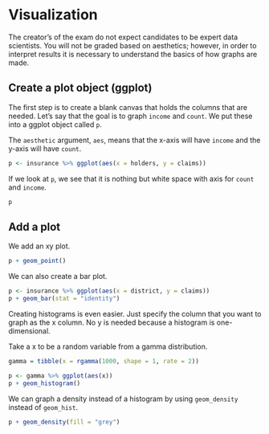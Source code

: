 # Visualization

The creator's of the exam do not expect candidates to be expert data scientists.  You will not be graded based on aesthetics; however, in order to interpret results it is necessary to understand the basics of how graphs are made.  

## Create a plot object (ggplot)

The first step is to create a blank canvas that holds the columns that are needed.  Let's say that the goal is to graph `income` and `count`.  We put these into a ggplot object called `p`.

The `aesthetic` argument, `aes`, means that the x-axis will have `income` and the y-axis will have `count`.

```r
p <- insurance %>% ggplot(aes(x = holders, y = claims))
```

If we look at `p`, we see that it is nothing but white space with axis for `count` and `income`.

```r
p
```

## Add a plot

We add an xy plot.

```r
p + geom_point()
```

We can also create a bar plot.

```r
p <- insurance %>% ggplot(aes(x = district, y = claims))
p + geom_bar(stat = "identity")
```

Creating histograms is even easier.  Just specify the column that you want to graph as the x column.  No y is needed because a histogram is one-dimensional.  

Take a x to be a random variable from a gamma distribution.

```r
gamma = tibble(x = rgamma(1000, shape = 1, rate = 2))
```


```r
p <- gamma %>% ggplot(aes(x))
p + geom_histogram()
```

We can graph a density instead of a histogram by using `geom_density` instead of `geom_hist`.

```r
p + geom_density(fill = "grey")
```

